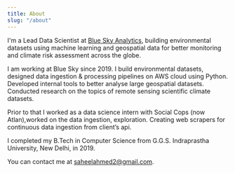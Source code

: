 ```yaml
---
title: About
slug: "/about"
---
```


I'm a Lead Data Scientist at [Blue Sky Analytics](https://blueskyhq.io/), building 
environmental datasets using machine learning and geospatial data for better monitoring 
and climate risk assessment across the globe.

I am working at Blue Sky since 2019. I build environmental datasets, designed data 
ingestion & processing pipelines on AWS cloud using Python. Developed internal tools 
to better analyse large geospatial datasets. Conducted research on the topics of 
remote sensing scientific climate datasets.  

Prior to that I worked as a data science intern with Social Cops (now Atlan),worked 
on the data ingestion, exploration. Creating web scrapers for continuous data ingestion 
from client’s api.

I completed my B.Tech in Computer Science from G.G.S. Indraprastha University, New Delhi, 
in 2019. 

You can contact me at saheelahmed2@gmail.com.
